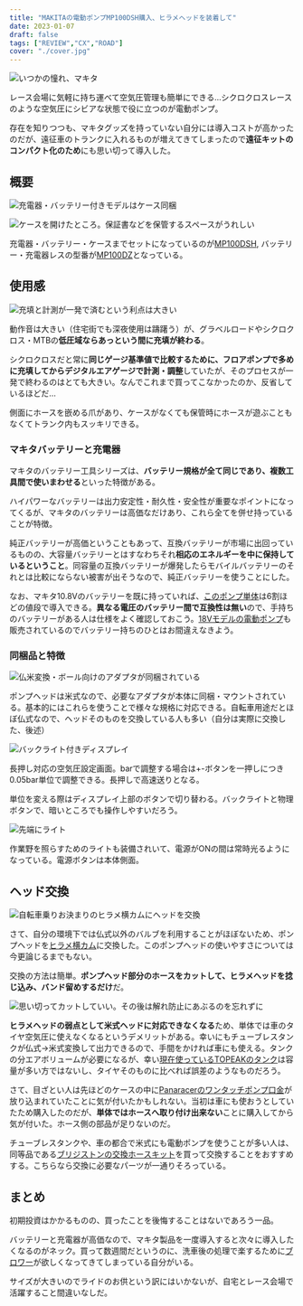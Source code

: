 ```yaml
---
title: "MAKITAの電動ポンプMP100DSH購入、ヒラメヘッドを装着して"
date: 2023-01-07
draft: false
tags: ["REVIEW","CX","ROAD"]
cover: "./cover.jpg"
---
```


![いつかの憧れ、マキタ](./cover.jpg)

レース会場に気軽に持ち運べて空気圧管理も簡単にできる…シクロクロスレースのような空気圧にシビアな状態で役に立つのが電動ポンプ。

存在を知りつつも、マキタグッズを持っていない自分には導入コストが高かったのだが、遠征車のトランクに入れるものが増えてきてしまったので**遠征キットのコンパクト化のため**にも思い切って導入した。

## 概要

![充電器・バッテリー付きモデルはケース同梱](./overview.jpg)

![ケースを開けたところ。保証書などを保管するスペースがうれしい](./kit.jpg)

充電器・バッテリー・ケースまでセットになっているのが[MP100DSH](https://amzn.to/3vIgguO), バッテリー・充電器レスの型番が[MP100DZ](https://amzn.to/3XasoR1)となっている。

<LinkBox url="https://www.amazon.co.jp/dp/B07LBVRSY1/" isAmazonLink />

## 使用感

![充填と計測が一発で済むという利点は大きい](./air_in.jpg)

動作音は大きい（住宅街でも深夜使用は躊躇う）が、グラベルロードやシクロクロス・MTBの**低圧域ならあっという間に充填が終わる**。

シクロクロスだと常に**同じゲージ基準値で比較するために、フロアポンプで多めに充填してからデジタルエアゲージで計測・調整**していたが、そのプロセスが一発で終わるのはとても大きい。なんでこれまで買ってこなかったのか、反省しているほどだ…

側面にホースを嵌める爪があり、ケースがなくても保管時にホースが遊ぶこともなくてトランク内もスッキリできる。

### マキタバッテリーと充電器

マキタのバッテリー工具シリーズは、**バッテリー規格が全て同じであり、複数工具間で使いまわせる**といった特徴がある。

ハイパワーなバッテリーは出力安定性・耐久性・安全性が重要なポイントになってくるが、マキタのバッテリーは高価なだけあり、これら全てを併せ持っていることが特徴。

純正バッテリーが高価ということもあって、互換バッテリーが市場に出回っているものの、大容量バッテリーとはすなわちそれ**相応のエネルギーを中に保持しているということ**。同容量の互換バッテリーが爆発したらモバイルバッテリーのそれとは比較にならない被害が出そうなので、純正バッテリーを使うことにした。

なお、マキタ10.8Vのバッテリーを既に持っていれば、[このポンプ単体](https://amzn.to/3XasoR1)は6割ほどの値段で導入できる。**異なる電圧のバッテリー間で互換性は無い**ので、手持ちのバッテリーがある人は仕様をよく確認しておこう。[18Vモデルの電動ポンプ](https://amzn.to/3Xe93P2)も販売されているのでバッテリー持ちのひとはお間違えなきよう。

### 同梱品と特徴

![仏米変換・ボール向けのアダプタが同梱されている](./adapter.jpg)

ポンプヘッドは米式なので、必要なアダプタが本体に同梱・マウントされている。基本的にはこれらを使うことで様々な規格に対応できる。自転車用途だとほぼ仏式なので、ヘッドそのものを交換している人も多い（自分は実際に交換した、後述）

![バックライト付きディスプレイ](./display.jpg)

長押し対応の空気圧設定画面。barで調整する場合は+-ボタンを一押しにつき0.05bar単位で調整できる。長押しで高速送りとなる。

単位を変える際はディスプレイ上部のボタンで切り替わる。バックライトと物理ボタンで、暗いところでも操作しやすいだろう。

![先端にライト](./light.jpg)

作業野を照らすためのライトも装備されいて、電源がONの間は常時光るようになっている。電源ボタンは本体側面。

## ヘッド交換

![自転車乗りお決まりのヒラメ横カムにヘッドを交換](./change_head.jpg)

さて、自分の環境下では仏式以外のバルブを利用することがほぼないため、ポンプヘッドを[ヒラメ横カム](https://amzn.to/3VRqALx)に交換した。このポンプヘッドの使いやすさについては今更論じるまでもない。

<LinkBox url="https://www.amazon.co.jp/dp/B07GJ9NC4K" isAmazonLink />

交換の方法は簡単。**ポンプヘッド部分のホースをカットして、ヒラメヘッドを捻じ込み、バンド留めするだけ**だ。

![思い切ってカットしていい。その後は解れ防止にあぶるのを忘れずに](./cut.jpg)

**ヒラメヘッドの弱点として米式ヘッドに対応できなくなる**ため、単体では車のタイヤ空気圧に使えなくなるというデメリットがある。幸いにもチューブレスタンクが仏式→米式変換して出力できるので、手間をかければ車にも使える。タンクの分エアボリュームが必要になるが、幸い[現在使っているTOPEAKのタンク](https://amzn.to/3IsVkQb)は容量が多い方ではないし、タイヤそのものに比べれば誤差のようなものだろう。

さて、目ざとい人は先ほどのケースの中に[Panaracerのワンタッチポンプ口金](https://amzn.to/3ihju5B)が放り込まれていたことに気が付いたかもしれない。当初は車にも使おうとしていたため購入したのだが、**単体ではホースへ取り付け出来ない**ことに購入してから気が付いた。ホース側の部品が足りないのだ。

チューブレスタンクや、車の都合で米式にも電動ポンプを使うことが多い人は、同等品である[ブリジストンの交換ホースキット](https://amzn.to/3VNMW0t)を買って交換することをおすすめする。こちらなら交換に必要なパーツが一通りそろっている。

<LinkBox url="https://www.amazon.co.jp/dp/B01N0KHTKX/" isAmazonLink />

## まとめ

初期投資はかかるものの、買ったことを後悔することはないであろう一品。

バッテリーと充電器が高価なので、マキタ製品を一度導入すると次々に導入したくなるのがネック。買って数週間だというのに、洗車後の処理で楽するために[ブロワー](https://amzn.to/3VSccCW)が欲しくなってきてしまっている自分がいる。

サイズが大きいのでライドのお供という訳にはいかないが、自宅とレース会場で活躍すること間違いなしだ。

<LinkBox url="https://www.amazon.co.jp/dp/B07LBVRSY1/" isAmazonLink />
